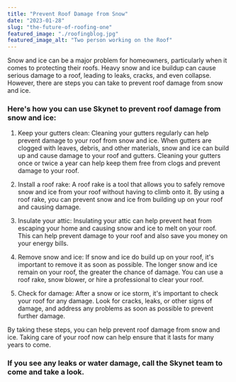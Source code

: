 ```yaml
---
title: "Prevent Roof Damage from Snow"
date: "2023-01-28"
slug: "the-future-of-roofing-one"
featured_image: "./roofingblog.jpg"
featured_image_alt: "Two person working on the Roof"
---
```


Snow and ice can be a major problem for homeowners, particularly when it comes to protecting their roofs. Heavy snow and ice buildup can cause serious damage to a roof, leading to leaks, cracks, and even collapse. However, there are steps you can take to prevent roof damage from snow and ice.

### Here's how you can use Skynet to prevent roof damage from snow and ice:

1. Keep your gutters clean: Cleaning your gutters regularly can help prevent damage to your roof from snow and ice. When gutters are clogged with leaves, debris, and other materials, snow and ice can build up and cause damage to your roof and gutters. Cleaning your gutters once or twice a year can help keep them free from clogs and prevent damage to your roof.

2. Install a roof rake: A roof rake is a tool that allows you to safely remove snow and ice from your roof without having to climb onto it. By using a roof rake, you can prevent snow and ice from building up on your roof and causing damage.

3. Insulate your attic: Insulating your attic can help prevent heat from escaping your home and causing snow and ice to melt on your roof. This can help prevent damage to your roof and also save you money on your energy bills.

4. Remove snow and ice: If snow and ice do build up on your roof, it's important to remove it as soon as possible. The longer snow and ice remain on your roof, the greater the chance of damage. You can use a roof rake, snow blower, or hire a professional to clear your roof.

5. Check for damage: After a snow or ice storm, it's important to check your roof for any damage. Look for cracks, leaks, or other signs of damage, and address any problems as soon as possible to prevent further damage.

By taking these steps, you can help prevent roof damage from snow and ice. Taking care of your roof now can help ensure that it lasts for many years to come.

### If you see any leaks or water damage, call the Skynet team to come and take a look.
